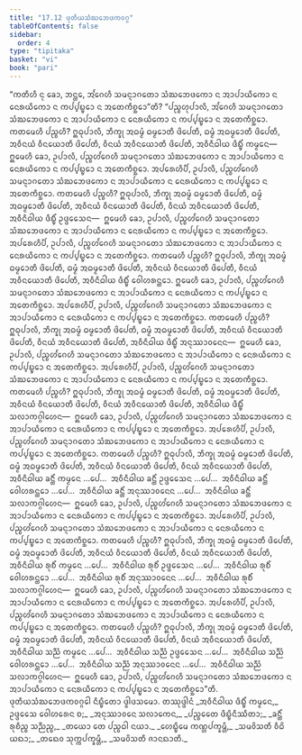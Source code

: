 ```yaml
---
title: "17.12 ᨴᩩᨲᩥᨿᩈᩴᨥᨽᩮᨴᨠᩅᨣ᩠ᨣ"
tableOfContents: false
sidebar:
  order: 4
type: "tipitaka"
basket: "vi"
book: "pari"
---
```



<DynamicBreadcrumb />

<Division number="460" book="pari">

<Paragraph number="2151" book="pari">
“ᨠᨲᩥᩉᩥ ᨶᩩ ᨡᩮᩣ, ᨽᨶ᩠ᨲᩮ, ᩋᩘᨣᩮᩉᩥ ᩈᨾᨶ᩠ᨶᩣᨣᨲᩮᩣ ᩈᩴᨥᨽᩮᨴᨠᩮᩣ ᨶ ᩋᩣᨸᩣᨿᩥᨠᩮᩣ ᨶ ᨶᩮᩁᨿᩥᨠᩮᩣ ᨶ ᨠᨸ᩠ᨸᨭ᩠ᨮᩮᩣ ᨶ ᩋᨲᩮᨠᩥᨧ᩠ᨨᩮᩣ”ᨲᩥ?
</Paragraph>

<Paragraph number="2152" book="pari">
“ᨸᨬ᩠ᨧᩉᩩᨸᩣᩃᩥ, ᩋᩘᨣᩮᩉᩥ ᩈᨾᨶ᩠ᨶᩣᨣᨲᩮᩣ ᩈᩴᨥᨽᩮᨴᨠᩮᩣ ᨶ ᩋᩣᨸᩣᨿᩥᨠᩮᩣ ᨶ ᨶᩮᩁᨿᩥᨠᩮᩣ ᨶ ᨠᨸ᩠ᨸᨭ᩠ᨮᩮᩣ ᨶ ᩋᨲᩮᨠᩥᨧ᩠ᨨᩮᩣ. ᨠᨲᨾᩮᩉᩥ ᨸᨬ᩠ᨧᩉᩥ? ᩍᨵᩩᨸᩣᩃᩥ, ᨽᩥᨠ᩠ᨡᩩ ᩋᨵᨾ᩠ᨾᩴ ᨵᨾ᩠ᨾᩮᩣᨲᩥ ᨴᩦᨸᩮᨲᩥ, ᨵᨾ᩠ᨾᩴ ᩋᨵᨾ᩠ᨾᩮᩣᨲᩥ ᨴᩦᨸᩮᨲᩥ, ᩋᩅᩥᨶᨿᩴ ᩅᩥᨶᨿᩮᩣᨲᩥ ᨴᩦᨸᩮᨲᩥ, ᩅᩥᨶᨿᩴ ᩋᩅᩥᨶᨿᩮᩣᨲᩥ ᨴᩦᨸᩮᨲᩥ, ᩋᩅᩥᨶᩥᨵᩤᨿ ᨴᩥᨭ᩠ᨮᩥᩴ ᨠᨾ᩠ᨾᩮᨶ—  ᩍᨾᩮᩉᩥ ᨡᩮᩣ, ᩏᨸᩣᩃᩥ, ᨸᨬ᩠ᨧᩉᩘᨣᩮᩉᩥ ᩈᨾᨶ᩠ᨶᩣᨣᨲᩮᩣ ᩈᩴᨥᨽᩮᨴᨠᩮᩣ ᨶ ᩋᩣᨸᩣᨿᩥᨠᩮᩣ ᨶ ᨶᩮᩁᨿᩥᨠᩮᩣ ᨶ ᨠᨸ᩠ᨸᨭ᩠ᨮᩮᩣ ᨶ ᩋᨲᩮᨠᩥᨧ᩠ᨨᩮᩣ.
</Paragraph>

<Paragraph number="2153" book="pari">
ᩋᨸᩁᩮᩉᩥᨸᩥ, ᩏᨸᩣᩃᩥ, ᨸᨬ᩠ᨧᩉᩘᨣᩮᩉᩥ ᩈᨾᨶ᩠ᨶᩣᨣᨲᩮᩣ ᩈᩴᨥᨽᩮᨴᨠᩮᩣ ᨶ ᩋᩣᨸᩣᨿᩥᨠᩮᩣ ᨶ ᨶᩮᩁᨿᩥᨠᩮᩣ ᨶ ᨠᨸ᩠ᨸᨭ᩠ᨮᩮᩣ ᨶ ᩋᨲᩮᨠᩥᨧ᩠ᨨᩮᩣ. ᨠᨲᨾᩮᩉᩥ ᨸᨬ᩠ᨧᩉᩥ? ᩍᨵᩩᨸᩣᩃᩥ, ᨽᩥᨠ᩠ᨡᩩ ᩋᨵᨾ᩠ᨾᩴ ᨵᨾ᩠ᨾᩮᩣᨲᩥ ᨴᩦᨸᩮᨲᩥ, ᨵᨾ᩠ᨾᩴ ᩋᨵᨾ᩠ᨾᩮᩣᨲᩥ ᨴᩦᨸᩮᨲᩥ, ᩋᩅᩥᨶᨿᩴ ᩅᩥᨶᨿᩮᩣᨲᩥ ᨴᩦᨸᩮᨲᩥ, ᩅᩥᨶᨿᩴ ᩋᩅᩥᨶᨿᩮᩣᨲᩥ ᨴᩦᨸᩮᨲᩥ, ᩋᩅᩥᨶᩥᨵᩤᨿ ᨴᩥᨭ᩠ᨮᩥᩴ ᩏᨴ᩠ᨴᩮᩈᩮᨶ—  ᩍᨾᩮᩉᩥ ᨡᩮᩣ, ᩏᨸᩣᩃᩥ, ᨸᨬ᩠ᨧᩉᩘᨣᩮᩉᩥ ᩈᨾᨶ᩠ᨶᩣᨣᨲᩮᩣ ᩈᩴᨥᨽᩮᨴᨠᩮᩣ ᨶ ᩋᩣᨸᩣᨿᩥᨠᩮᩣ ᨶ ᨶᩮᩁᨿᩥᨠᩮᩣ ᨶ ᨠᨸ᩠ᨸᨭ᩠ᨮᩮᩣ ᨶ ᩋᨲᩮᨠᩥᨧ᩠ᨨᩮᩣ.
</Paragraph>

<Paragraph number="2154" book="pari">
ᩋᨸᩁᩮᩉᩥᨸᩥ, ᩏᨸᩣᩃᩥ, ᨸᨬ᩠ᨧᩉᩘᨣᩮᩉᩥ ᩈᨾᨶ᩠ᨶᩣᨣᨲᩮᩣ ᩈᩴᨥᨽᩮᨴᨠᩮᩣ ᨶ ᩋᩣᨸᩣᨿᩥᨠᩮᩣ ᨶ ᨶᩮᩁᨿᩥᨠᩮᩣ ᨶ ᨠᨸ᩠ᨸᨭ᩠ᨮᩮᩣ ᨶ ᩋᨲᩮᨠᩥᨧ᩠ᨨᩮᩣ. ᨠᨲᨾᩮᩉᩥ ᨸᨬ᩠ᨧᩉᩥ? ᩍᨵᩩᨸᩣᩃᩥ, ᨽᩥᨠ᩠ᨡᩩ ᩋᨵᨾ᩠ᨾᩴ ᨵᨾ᩠ᨾᩮᩣᨲᩥ ᨴᩦᨸᩮᨲᩥ, ᨵᨾ᩠ᨾᩴ ᩋᨵᨾ᩠ᨾᩮᩣᨲᩥ ᨴᩦᨸᩮᨲᩥ, ᩋᩅᩥᨶᨿᩴ ᩅᩥᨶᨿᩮᩣᨲᩥ ᨴᩦᨸᩮᨲᩥ, ᩅᩥᨶᨿᩴ ᩋᩅᩥᨶᨿᩮᩣᨲᩥ ᨴᩦᨸᩮᨲᩥ, ᩋᩅᩥᨶᩥᨵᩤᨿ ᨴᩥᨭ᩠ᨮᩥᩴ ᩅᩮᩤᩉᩁᨶ᩠ᨲᩮᩣ. ᩍᨾᩮᩉᩥ ᨡᩮᩣ, ᩏᨸᩣᩃᩥ, ᨸᨬ᩠ᨧᩉᩘᨣᩮᩉᩥ ᩈᨾᨶ᩠ᨶᩣᨣᨲᩮᩣ ᩈᩴᨥᨽᩮᨴᨠᩮᩣ ᨶ ᩋᩣᨸᩣᨿᩥᨠᩮᩣ ᨶ ᨶᩮᩁᨿᩥᨠᩮᩣ ᨶ ᨠᨸ᩠ᨸᨭ᩠ᨮᩮᩣ ᨶ ᩋᨲᩮᨠᩥᨧ᩠ᨨᩮᩣ.
</Paragraph>

<Paragraph number="2155" book="pari">
ᩋᨸᩁᩮᩉᩥᨸᩥ, ᩏᨸᩣᩃᩥ, ᨸᨬ᩠ᨧᩉᩘᨣᩮᩉᩥ ᩈᨾᨶ᩠ᨶᩣᨣᨲᩮᩣ ᩈᩴᨥᨽᩮᨴᨠᩮᩣ ᨶ ᩋᩣᨸᩣᨿᩥᨠᩮᩣ ᨶ ᨶᩮᩁᨿᩥᨠᩮᩣ ᨶ ᨠᨸ᩠ᨸᨭ᩠ᨮᩮᩣ ᨶ ᩋᨲᩮᨠᩥᨧ᩠ᨨᩮᩣ. ᨠᨲᨾᩮᩉᩥ ᨸᨬ᩠ᨧᩉᩥ? ᩍᨵᩩᨸᩣᩃᩥ, ᨽᩥᨠ᩠ᨡᩩ ᩋᨵᨾ᩠ᨾᩴ ᨵᨾ᩠ᨾᩮᩣᨲᩥ ᨴᩦᨸᩮᨲᩥ, ᨵᨾ᩠ᨾᩴ ᩋᨵᨾ᩠ᨾᩮᩣᨲᩥ ᨴᩦᨸᩮᨲᩥ, ᩋᩅᩥᨶᨿᩴ ᩅᩥᨶᨿᩮᩣᨲᩥ ᨴᩦᨸᩮᨲᩥ, ᩅᩥᨶᨿᩴ ᩋᩅᩥᨶᨿᩮᩣᨲᩥ ᨴᩦᨸᩮᨲᩥ, ᩋᩅᩥᨶᩥᨵᩤᨿ ᨴᩥᨭ᩠ᨮᩥᩴ ᩋᨶᩩᩔᩣᩅᨶᩮᨶ—  ᩍᨾᩮᩉᩥ ᨡᩮᩣ, ᩏᨸᩣᩃᩥ, ᨸᨬ᩠ᨧᩉᩘᨣᩮᩉᩥ ᩈᨾᨶ᩠ᨶᩣᨣᨲᩮᩣ ᩈᩴᨥᨽᩮᨴᨠᩮᩣ ᨶ ᩋᩣᨸᩣᨿᩥᨠᩮᩣ ᨶ ᨶᩮᩁᨿᩥᨠᩮᩣ ᨶ ᨠᨸ᩠ᨸᨭ᩠ᨮᩮᩣ ᨶ ᩋᨲᩮᨠᩥᨧ᩠ᨨᩮᩣ.
</Paragraph>

<Paragraph number="2156" book="pari">
ᩋᨸᩁᩮᩉᩥᨸᩥ, ᩏᨸᩣᩃᩥ, ᨸᨬ᩠ᨧᩉᩘᨣᩮᩉᩥ ᩈᨾᨶ᩠ᨶᩣᨣᨲᩮᩣ ᩈᩴᨥᨽᩮᨴᨠᩮᩣ ᨶ ᩋᩣᨸᩣᨿᩥᨠᩮᩣ ᨶ ᨶᩮᩁᨿᩥᨠᩮᩣ ᨶ ᨠᨸ᩠ᨸᨭ᩠ᨮᩮᩣ ᨶ ᩋᨲᩮᨠᩥᨧ᩠ᨨᩮᩣ. ᨠᨲᨾᩮᩉᩥ ᨸᨬ᩠ᨧᩉᩥ? ᩍᨵᩩᨸᩣᩃᩥ, ᨽᩥᨠ᩠ᨡᩩ ᩋᨵᨾ᩠ᨾᩴ ᨵᨾ᩠ᨾᩮᩣᨲᩥ ᨴᩦᨸᩮᨲᩥ, ᨵᨾ᩠ᨾᩴ ᩋᨵᨾ᩠ᨾᩮᩣᨲᩥ ᨴᩦᨸᩮᨲᩥ, ᩋᩅᩥᨶᨿᩴ ᩅᩥᨶᨿᩮᩣᨲᩥ ᨴᩦᨸᩮᨲᩥ, ᩅᩥᨶᨿᩴ ᩋᩅᩥᨶᨿᩮᩣᨲᩥ ᨴᩦᨸᩮᨲᩥ, ᩋᩅᩥᨶᩥᨵᩤᨿ ᨴᩥᨭ᩠ᨮᩥᩴ ᩈᩃᩣᨠᨣ᩠ᨣᩤᩉᩮᨶ—  ᩍᨾᩮᩉᩥ ᨡᩮᩣ, ᩏᨸᩣᩃᩥ, ᨸᨬ᩠ᨧᩉᩘᨣᩮᩉᩥ ᩈᨾᨶ᩠ᨶᩣᨣᨲᩮᩣ ᩈᩴᨥᨽᩮᨴᨠᩮᩣ ᨶ ᩋᩣᨸᩣᨿᩥᨠᩮᩣ ᨶ ᨶᩮᩁᨿᩥᨠᩮᩣ ᨶ ᨠᨸ᩠ᨸᨭ᩠ᨮᩮᩣ ᨶ ᩋᨲᩮᨠᩥᨧ᩠ᨨᩮᩣ.
</Paragraph>

<Paragraph number="2157" book="pari">
ᩋᨸᩁᩮᩉᩥᨸᩥ, ᩏᨸᩣᩃᩥ, ᨸᨬ᩠ᨧᩉᩘᨣᩮᩉᩥ ᩈᨾᨶ᩠ᨶᩣᨣᨲᩮᩣ ᩈᩴᨥᨽᩮᨴᨠᩮᩣ ᨶ ᩋᩣᨸᩣᨿᩥᨠᩮᩣ ᨶ ᨶᩮᩁᨿᩥᨠᩮᩣ ᨶ ᨠᨸ᩠ᨸᨭ᩠ᨮᩮᩣ ᨶ ᩋᨲᩮᨠᩥᨧ᩠ᨨᩮᩣ. ᨠᨲᨾᩮᩉᩥ ᨸᨬ᩠ᨧᩉᩥ? ᩍᨵᩩᨸᩣᩃᩥ, ᨽᩥᨠ᩠ᨡᩩ ᩋᨵᨾ᩠ᨾᩴ ᨵᨾ᩠ᨾᩮᩣᨲᩥ ᨴᩦᨸᩮᨲᩥ, ᨵᨾ᩠ᨾᩴ ᩋᨵᨾ᩠ᨾᩮᩣᨲᩥ ᨴᩦᨸᩮᨲᩥ, ᩋᩅᩥᨶᨿᩴ ᩅᩥᨶᨿᩮᩣᨲᩥ ᨴᩦᨸᩮᨲᩥ, ᩅᩥᨶᨿᩴ ᩋᩅᩥᨶᨿᩮᩣᨲᩥ ᨴᩦᨸᩮᨲᩥ, ᩋᩅᩥᨶᩥᨵᩤᨿ ᨡᨶ᩠ᨲᩥᩴ ᨠᨾ᩠ᨾᩮᨶ …ᨸᩮ…  ᩋᩅᩥᨶᩥᨵᩤᨿ ᨡᨶ᩠ᨲᩥᩴ ᩏᨴ᩠ᨴᩮᩈᩮᨶ …ᨸᩮ…  ᩋᩅᩥᨶᩥᨵᩤᨿ ᨡᨶ᩠ᨲᩥᩴ ᩅᩮᩤᩉᩁᨶ᩠ᨲᩮᩣ …ᨸᩮ…  ᩋᩅᩥᨶᩥᨵᩤᨿ ᨡᨶ᩠ᨲᩥᩴ ᩋᨶᩩᩔᩣᩅᨶᩮᨶ …ᨸᩮ…  ᩋᩅᩥᨶᩥᨵᩤᨿ ᨡᨶ᩠ᨲᩥᩴ ᩈᩃᩣᨠᨣ᩠ᨣᩤᩉᩮᨶ—  ᩍᨾᩮᩉᩥ ᨡᩮᩣ, ᩏᨸᩣᩃᩥ, ᨸᨬ᩠ᨧᩉᩘᨣᩮᩉᩥ ᩈᨾᨶ᩠ᨶᩣᨣᨲᩮᩣ ᩈᩴᨥᨽᩮᨴᨠᩮᩣ ᨶ ᩋᩣᨸᩣᨿᩥᨠᩮᩣ ᨶ ᨶᩮᩁᨿᩥᨠᩮᩣ ᨶ ᨠᨸ᩠ᨸᨭ᩠ᨮᩮᩣ ᨶ ᩋᨲᩮᨠᩥᨧ᩠ᨨᩮᩣ.
</Paragraph>

<Paragraph number="2158" book="pari">
ᩋᨸᩁᩮᩉᩥᨸᩥ, ᩏᨸᩣᩃᩥ, ᨸᨬ᩠ᨧᩉᩘᨣᩮᩉᩥ ᩈᨾᨶ᩠ᨶᩣᨣᨲᩮᩣ ᩈᩴᨥᨽᩮᨴᨠᩮᩣ ᨶ ᩋᩣᨸᩣᨿᩥᨠᩮᩣ ᨶ ᨶᩮᩁᨿᩥᨠᩮᩣ ᨶ ᨠᨸ᩠ᨸᨭ᩠ᨮᩮᩣ ᨶ ᩋᨲᩮᨠᩥᨧ᩠ᨨᩮᩣ. ᨠᨲᨾᩮᩉᩥ ᨸᨬ᩠ᨧᩉᩥ? ᩍᨵᩩᨸᩣᩃᩥ, ᨽᩥᨠ᩠ᨡᩩ ᩋᨵᨾ᩠ᨾᩴ ᨵᨾ᩠ᨾᩮᩣᨲᩥ ᨴᩦᨸᩮᨲᩥ, ᨵᨾ᩠ᨾᩴ ᩋᨵᨾ᩠ᨾᩮᩣᨲᩥ ᨴᩦᨸᩮᨲᩥ, ᩋᩅᩥᨶᨿᩴ ᩅᩥᨶᨿᩮᩣᨲᩥ ᨴᩦᨸᩮᨲᩥ, ᩅᩥᨶᨿᩴ ᩋᩅᩥᨶᨿᩮᩣᨲᩥ ᨴᩦᨸᩮᨲᩥ, ᩋᩅᩥᨶᩥᨵᩤᨿ ᩁᩩᨧᩥᩴ ᨠᨾ᩠ᨾᩮᨶ …ᨸᩮ…  ᩋᩅᩥᨶᩥᨵᩤᨿ ᩁᩩᨧᩥᩴ ᩏᨴ᩠ᨴᩮᩈᩮᨶ …ᨸᩮ…  ᩋᩅᩥᨶᩥᨵᩤᨿ ᩁᩩᨧᩥᩴ ᩅᩮᩤᩉᩁᨶ᩠ᨲᩮᩣ …ᨸᩮ…  ᩋᩅᩥᨶᩥᨵᩤᨿ ᩁᩩᨧᩥᩴ ᩋᨶᩩᩔᩣᩅᨶᩮᨶ …ᨸᩮ…  ᩋᩅᩥᨶᩥᨵᩤᨿ ᩁᩩᨧᩥᩴ ᩈᩃᩣᨠᨣ᩠ᨣᩤᩉᩮᨶ—  ᩍᨾᩮᩉᩥ ᨡᩮᩣ, ᩏᨸᩣᩃᩥ, ᨸᨬ᩠ᨧᩉᩘᨣᩮᩉᩥ ᩈᨾᨶ᩠ᨶᩣᨣᨲᩮᩣ ᩈᩴᨥᨽᩮᨴᨠᩮᩣ ᨶ ᩋᩣᨸᩣᨿᩥᨠᩮᩣ ᨶ ᨶᩮᩁᨿᩥᨠᩮᩣ ᨶ ᨠᨸ᩠ᨸᨭ᩠ᨮᩮᩣ ᨶ ᩋᨲᩮᨠᩥᨧ᩠ᨨᩮᩣ.
</Paragraph>

<Paragraph number="2159" book="pari">
ᩋᨸᩁᩮᩉᩥᨸᩥ, ᩏᨸᩣᩃᩥ, ᨸᨬ᩠ᨧᩉᩘᨣᩮᩉᩥ ᩈᨾᨶ᩠ᨶᩣᨣᨲᩮᩣ ᩈᩴᨥᨽᩮᨴᨠᩮᩣ ᨶ ᩋᩣᨸᩣᨿᩥᨠᩮᩣ ᨶ ᨶᩮᩁᨿᩥᨠᩮᩣ ᨶ ᨠᨸ᩠ᨸᨭ᩠ᨮᩮᩣ ᨶ ᩋᨲᩮᨠᩥᨧ᩠ᨨᩮᩣ. ᨠᨲᨾᩮᩉᩥ ᨸᨬ᩠ᨧᩉᩥ? ᩍᨵᩩᨸᩣᩃᩥ, ᨽᩥᨠ᩠ᨡᩩ ᩋᨵᨾ᩠ᨾᩴ ᨵᨾ᩠ᨾᩮᩣᨲᩥ ᨴᩦᨸᩮᨲᩥ, ᨵᨾ᩠ᨾᩴ ᩋᨵᨾ᩠ᨾᩮᩣᨲᩥ ᨴᩦᨸᩮᨲᩥ, ᩋᩅᩥᨶᨿᩴ ᩅᩥᨶᨿᩮᩣᨲᩥ ᨴᩦᨸᩮᨲᩥ, ᩅᩥᨶᨿᩴ ᩋᩅᩥᨶᨿᩮᩣᨲᩥ ᨴᩦᨸᩮᨲᩥ, ᩋᩅᩥᨶᩥᨵᩤᨿ ᩈᨬ᩠ᨬᩴ ᨠᨾ᩠ᨾᩮᨶ …ᨸᩮ…  ᩋᩅᩥᨶᩥᨵᩤᨿ ᩈᨬ᩠ᨬᩴ ᩏᨴ᩠ᨴᩮᩈᩮᨶ …ᨸᩮ…  ᩋᩅᩥᨶᩥᨵᩤᨿ ᩈᨬ᩠ᨬᩴ ᩅᩮᩤᩉᩁᨶ᩠ᨲᩮᩣ …ᨸᩮ…  ᩋᩅᩥᨶᩥᨵᩤᨿ ᩈᨬ᩠ᨬᩴ ᩋᨶᩩᩔᩣᩅᨶᩮᨶ …ᨸᩮ…  ᩋᩅᩥᨶᩥᨵᩤᨿ ᩈᨬ᩠ᨬᩴ ᩈᩃᩣᨠᨣ᩠ᨣᩤᩉᩮᨶ—  ᩍᨾᩮᩉᩥ ᨡᩮᩣ, ᩏᨸᩣᩃᩥ, ᨸᨬ᩠ᨧᩉᩘᨣᩮᩉᩥ ᩈᨾᨶ᩠ᨶᩣᨣᨲᩮᩣ ᩈᩴᨥᨽᩮᨴᨠᩮᩣ ᨶ ᩋᩣᨸᩣᨿᩥᨠᩮᩣ ᨶ ᨶᩮᩁᨿᩥᨠᩮᩣ ᨶ ᨠᨸ᩠ᨸᨭ᩠ᨮᩮᩣ ᨶ ᩋᨲᩮᨠᩥᨧ᩠ᨨᩮᩣ”ᨲᩥ.

</Paragraph>
</Division>

<Paragraph number="2160" type="center" book="pari">
ᨴᩩᨲᩥᨿᩈᩴᨥᨽᩮᨴᨠᩅᨣ᩠ᨣᩮᩤ ᨶᩥᨭ᩠ᨮᩥᨲᩮᩣ ᨴ᩠ᩅᩤᨴᩈᨾᩮᩣ.



</Paragraph>

<Paragraph number="2161" type="center" book="pari">
ᨲᩔᩩᨴ᩠ᨴᩤᨶᩴ


</Paragraph>

<Paragraph number="2162" type="verses" book="pari">
_ᩋᩅᩥᨶᩥᨵᩤᨿ ᨴᩥᨭ᩠ᨮᩥᩴ ᨠᨾ᩠ᨾᩮᨶ,_  
ᩏᨴ᩠ᨴᩮᩈᩮ ᩅᩮᩤᩉᩁᩮᨶ ᨧ;_  
_ᩋᨶᩩᩔᩣᩅᨶᩮ ᩈᩃᩣᨠᩮᨶ,_  
_ᨸᨬ᩠ᨧᩮᨲᩮ ᨴᩥᨭ᩠ᨮᩥᨶᩥᩔᩥᨲᩣ;_  
_ᨡᨶ᩠ᨲᩥᩴ ᩁᩩᨧᩥᨬ᩠ᨧ ᩈᨬ᩠ᨬᨬ᩠ᨧ,_  
_ᨲᨿᩮᩣ ᨲᩮ ᨸᨬ᩠ᨧᨵᩤ ᨶᨿᩣ._  

</Paragraph>

<Paragraph number="2163" type="verses" book="pari">
_ᩉᩮᨭ᩠ᨮᩥᨾᩮ ᨠᨱ᩠ᩉᨸᨠ᩠ᨡᨾ᩠ᩉᩥ,_  
_ᩈᨾᩅᩦᩈᨲᩥ ᩅᩥᨵᩦ ᨿᨳᩣ;_  
_ᨲᨳᩮᩅ ᩈᩩᨠ᩠ᨠᨸᨠ᩠ᨡᨾ᩠ᩉᩥ,_  
_ᩈᨾᩅᩦᩈᨲᩥ ᨩᩣᨶᨳᩣᨲᩥ._
</Paragraph>